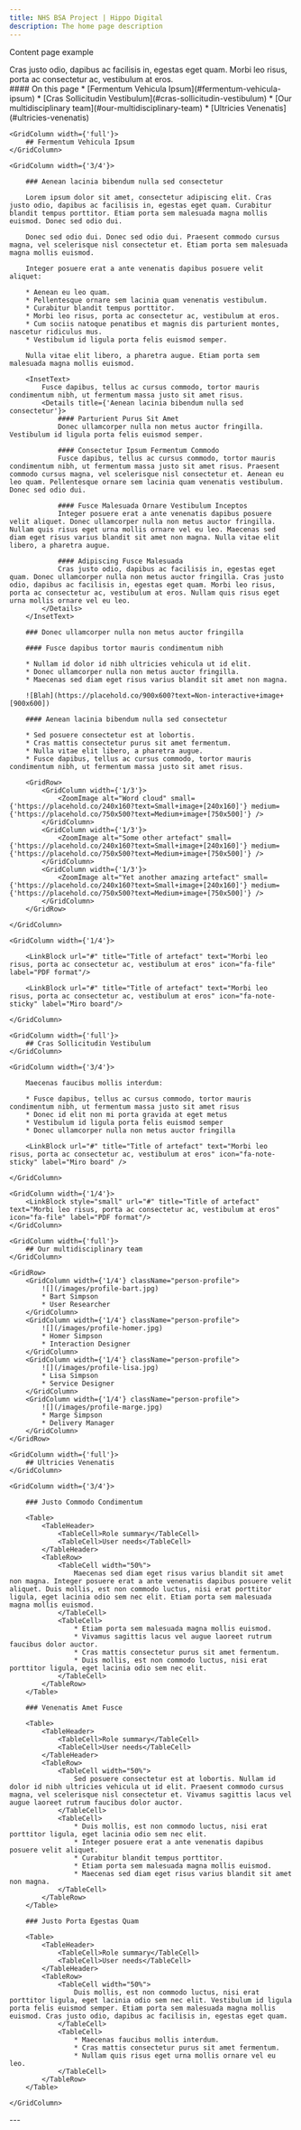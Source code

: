 ```yaml
---
title: NHS BSA Project | Hippo Digital
description: The home page description
---
```


<Heading caption='Template' tag='h1'>Content page example</Heading>

<GridRow>
    <GridColumn width={'2/3'}>
        <LeadParagraph>
            Cras justo odio, dapibus ac facilisis in, egestas eget quam. Morbi leo risus, porta ac consectetur ac, vestibulum at eros.
        </LeadParagraph>
    </GridColumn>
    <GridColumn width={'1/3'}>
        <nav className="in-page-nav">
            #### On this page
            * [Fermentum Vehicula Ipsum](#fermentum-vehicula-ipsum)
            * [Cras Sollicitudin Vestibulum](#cras-sollicitudin-vestibulum)
            * [Our multidisciplinary team](#our-multidisciplinary-team)
            * [Ultricies Venenatis](#ultricies-venenatis)
        </nav>
    </GridColumn>
</GridRow>

<GridRow>

    <GridColumn width={'full'}>
        ## Fermentum Vehicula Ipsum
    </GridColumn>

    <GridColumn width={'3/4'}>

        ### Aenean lacinia bibendum nulla sed consectetur

        Lorem ipsum dolor sit amet, consectetur adipiscing elit. Cras justo odio, dapibus ac facilisis in, egestas eget quam. Curabitur blandit tempus porttitor. Etiam porta sem malesuada magna mollis euismod. Donec sed odio dui.

        Donec sed odio dui. Donec sed odio dui. Praesent commodo cursus magna, vel scelerisque nisl consectetur et. Etiam porta sem malesuada magna mollis euismod.

        Integer posuere erat a ante venenatis dapibus posuere velit aliquet:

        * Aenean eu leo quam.
        * Pellentesque ornare sem lacinia quam venenatis vestibulum.
        * Curabitur blandit tempus porttitor.
        * Morbi leo risus, porta ac consectetur ac, vestibulum at eros.
        * Cum sociis natoque penatibus et magnis dis parturient montes, nascetur ridiculus mus.
        * Vestibulum id ligula porta felis euismod semper.

        Nulla vitae elit libero, a pharetra augue. Etiam porta sem malesuada magna mollis euismod.

        <InsetText>
            Fusce dapibus, tellus ac cursus commodo, tortor mauris condimentum nibh, ut fermentum massa justo sit amet risus.
            <Details title={'Aenean lacinia bibendum nulla sed consectetur'}>
                #### Parturient Purus Sit Amet
                Donec ullamcorper nulla non metus auctor fringilla. Vestibulum id ligula porta felis euismod semper.

                #### Consectetur Ipsum Fermentum Commodo
                Fusce dapibus, tellus ac cursus commodo, tortor mauris condimentum nibh, ut fermentum massa justo sit amet risus. Praesent commodo cursus magna, vel scelerisque nisl consectetur et. Aenean eu leo quam. Pellentesque ornare sem lacinia quam venenatis vestibulum. Donec sed odio dui.

                #### Fusce Malesuada Ornare Vestibulum Inceptos
                Integer posuere erat a ante venenatis dapibus posuere velit aliquet. Donec ullamcorper nulla non metus auctor fringilla. Nullam quis risus eget urna mollis ornare vel eu leo. Maecenas sed diam eget risus varius blandit sit amet non magna. Nulla vitae elit libero, a pharetra augue.
                
                #### Adipiscing Fusce Malesuada
                Cras justo odio, dapibus ac facilisis in, egestas eget quam. Donec ullamcorper nulla non metus auctor fringilla. Cras justo odio, dapibus ac facilisis in, egestas eget quam. Morbi leo risus, porta ac consectetur ac, vestibulum at eros. Nullam quis risus eget urna mollis ornare vel eu leo.
            </Details>
        </InsetText>

        ### Donec ullamcorper nulla non metus auctor fringilla

        #### Fusce dapibus tortor mauris condimentum nibh

        * Nullam id dolor id nibh ultricies vehicula ut id elit.
        * Donec ullamcorper nulla non metus auctor fringilla.
        * Maecenas sed diam eget risus varius blandit sit amet non magna.

        ![Blah](https://placehold.co/900x600?text=Non-interactive+image+[900x600])

        #### Aenean lacinia bibendum nulla sed consectetur

        * Sed posuere consectetur est at lobortis.
        * Cras mattis consectetur purus sit amet fermentum.
        * Nulla vitae elit libero, a pharetra augue.
        * Fusce dapibus, tellus ac cursus commodo, tortor mauris condimentum nibh, ut fermentum massa justo sit amet risus.

        <GridRow>
            <GridColumn width={'1/3'}>
                <ZoomImage alt="Word cloud" small={'https://placehold.co/240x160?text=Small+image+[240x160]'} medium={'https://placehold.co/750x500?text=Medium+image+[750x500]'} />
            </GridColumn>
            <GridColumn width={'1/3'}>
                <ZoomImage alt="Some other artefact" small={'https://placehold.co/240x160?text=Small+image+[240x160]'} medium={'https://placehold.co/750x500?text=Medium+image+[750x500]'} />
            </GridColumn>
            <GridColumn width={'1/3'}>
                <ZoomImage alt="Yet another amazing artefact" small={'https://placehold.co/240x160?text=Small+image+[240x160]'} medium={'https://placehold.co/750x500?text=Medium+image+[750x500]'} />
            </GridColumn>
        </GridRow>

    </GridColumn>

    <GridColumn width={'1/4'}>

        <LinkBlock url="#" title="Title of artefact" text="Morbi leo risus, porta ac consectetur ac, vestibulum at eros" icon="fa-file" label="PDF format"/>
        
        <LinkBlock url="#" title="Title of artefact" text="Morbi leo risus, porta ac consectetur ac, vestibulum at eros" icon="fa-note-sticky" label="Miro board"/>

    </GridColumn>

</GridRow>

<GridRow>

    <GridColumn width={'full'}>
        ## Cras Sollicitudin Vestibulum
    </GridColumn>

    <GridColumn width={'3/4'}>

        Maecenas faucibus mollis interdum:

        * Fusce dapibus, tellus ac cursus commodo, tortor mauris condimentum nibh, ut fermentum massa justo sit amet risus
        * Donec id elit non mi porta gravida at eget metus
        * Vestibulum id ligula porta felis euismod semper
        * Donec ullamcorper nulla non metus auctor fringilla

        <LinkBlock url="#" title="Title of artefact" text="Morbi leo risus, porta ac consectetur ac, vestibulum at eros" icon="fa-note-sticky" label="Miro board" />

    </GridColumn>

    <GridColumn width={'1/4'}>
        <LinkBlock style="small" url="#" title="Title of artefact" text="Morbi leo risus, porta ac consectetur ac, vestibulum at eros" icon="fa-file" label="PDF format"/>
    </GridColumn>

</GridRow>

<GridRow>

    <GridColumn width={'full'}>
        ## Our multidisciplinary team
    </GridColumn>

    <GridRow>
        <GridColumn width={'1/4'} className="person-profile">
            ![](/images/profile-bart.jpg)
            * Bart Simpson
            * User Researcher
        </GridColumn>
        <GridColumn width={'1/4'} className="person-profile">
            ![](/images/profile-homer.jpg)
            * Homer Simpson
            * Interaction Designer
        </GridColumn>
        <GridColumn width={'1/4'} className="person-profile">
            ![](/images/profile-lisa.jpg)
            * Lisa Simpson
            * Service Designer
        </GridColumn>
        <GridColumn width={'1/4'} className="person-profile">
            ![](/images/profile-marge.jpg)
            * Marge Simpson
            * Delivery Manager
        </GridColumn>
    </GridRow>

</GridRow>

<GridRow>

    <GridColumn width={'full'}>
        ## Ultricies Venenatis
    </GridColumn>

    <GridColumn width={'3/4'}>

        ### Justo Commodo Condimentum

        <Table>
            <TableHeader>
                <TableCell>Role summary</TableCell>
                <TableCell>User needs</TableCell>
            </TableHeader>
            <TableRow>
                <TableCell width="50%">
                    Maecenas sed diam eget risus varius blandit sit amet non magna. Integer posuere erat a ante venenatis dapibus posuere velit aliquet. Duis mollis, est non commodo luctus, nisi erat porttitor ligula, eget lacinia odio sem nec elit. Etiam porta sem malesuada magna mollis euismod.
                </TableCell>
                <TableCell>
                    * Etiam porta sem malesuada magna mollis euismod.
                    * Vivamus sagittis lacus vel augue laoreet rutrum faucibus dolor auctor.
                    * Cras mattis consectetur purus sit amet fermentum.
                    * Duis mollis, est non commodo luctus, nisi erat porttitor ligula, eget lacinia odio sem nec elit.
                </TableCell>
            </TableRow>
        </Table>

        ### Venenatis Amet Fusce

        <Table>
            <TableHeader>
                <TableCell>Role summary</TableCell>
                <TableCell>User needs</TableCell>
            </TableHeader>
            <TableRow>
                <TableCell width="50%">
                    Sed posuere consectetur est at lobortis. Nullam id dolor id nibh ultricies vehicula ut id elit. Praesent commodo cursus magna, vel scelerisque nisl consectetur et. Vivamus sagittis lacus vel augue laoreet rutrum faucibus dolor auctor.
                </TableCell>
                <TableCell>
                    * Duis mollis, est non commodo luctus, nisi erat porttitor ligula, eget lacinia odio sem nec elit.
                    * Integer posuere erat a ante venenatis dapibus posuere velit aliquet.
                    * Curabitur blandit tempus porttitor.
                    * Etiam porta sem malesuada magna mollis euismod.
                    * Maecenas sed diam eget risus varius blandit sit amet non magna.
                </TableCell>
            </TableRow>
        </Table>
        
        ### Justo Porta Egestas Quam

        <Table>
            <TableHeader>
                <TableCell>Role summary</TableCell>
                <TableCell>User needs</TableCell>
            </TableHeader>
            <TableRow>
                <TableCell width="50%">
                    Duis mollis, est non commodo luctus, nisi erat porttitor ligula, eget lacinia odio sem nec elit. Vestibulum id ligula porta felis euismod semper. Etiam porta sem malesuada magna mollis euismod. Cras justo odio, dapibus ac facilisis in, egestas eget quam.
                </TableCell>
                <TableCell>
                    * Maecenas faucibus mollis interdum.
                    * Cras mattis consectetur purus sit amet fermentum.
                    * Nullam quis risus eget urna mollis ornare vel eu leo.
                </TableCell>
            </TableRow>
        </Table>
    
    </GridColumn>

</GridRow>

        

<GridRow>
    <GridColumn width={'full'}>
        ---
    </GridColumn>
</GridRow>
<GridRow>
    <GridColumn width={'1/2'}>
        <LinkBlock style="prev" url="#" title="Section name" text="Page name" />
    </GridColumn>
    <GridColumn width={'1/2'}>
        <LinkBlock style="next" url="#" title="Section name" text="Page name" />
    </GridColumn>
</GridRow>